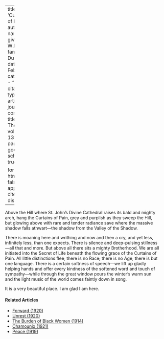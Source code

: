 
---
title: 'Curtains of Pain'
author:
  - name:
      given: W.E.B.
      family: Du Bois
date: Feb. 1917
categories: 
  - ""
citation: 
  type: article-journal
  container-title: The Crisis
  volume: 13
  issue: 4
  page: 162
google-scholar: true

format:
  html:
    toc: false
    appendix-cite-as: display
---



Above the Hill where St. John's Divine Cathedral raises its bald and mighty arch, hang the Curtains of Pain, grey and purplish as they sweep the Hill, but glowing above with rare and tender radiance save where the massive shadow falls athwart—the shadow from the Valley of the Shadow.

There is moaning here and writhing and now and then a cry, and yet less, infinitely less, than one expects. There is silence and deep-pulsing stillness---all that and more. But above all there sits a mighty Brotherhood. We are all initiated into the Secret of Life beneath the flowing grace of the Curtains of Pain. All little distinctions flee; there is no Race; there is no Age; there is but one language. There is a certain softness of speech---we lift up gladly helping hands and offer every kindness of the softened word and touch of sympathy—while through the great window pours the winter's warm sun and the light music of the world comes faintly down in song.

It is a very beautiful place. I am glad I am here.

<!-- Similar articles start here -->
<div  class="clear-wrap"></div>

#### Related Articles

* [Forward (1920)](/Volumes/20/05/forward.html)
* [Unrest (1920)](/Volumes/19/05/unrest.html)
* [The Burden of Black Women (1914)](/Volumes/09/01/burden_of_black_women.html)
* [Chamounix (1921)](/Volumes/23/02/chamounix.html)
* [Peace (1919)](/Volumes/17/02/peace.html)

<!-- Similar articles end here -->